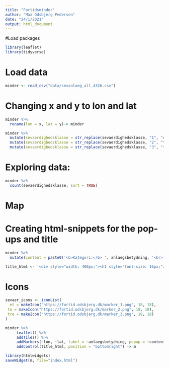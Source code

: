 ```yaml
---
title: "Fortidsminder"
author: "Max Odsbjerg Pedersen"
date: "24/1/2021"
output: html_document
---
```

#Load packages
```r
library(leaflet)
library(tidyverse)
```

# Load data

```r
minder <- read_csv("data/sevanlaeg_all_4326.csv")
```


# Changing x and y to lon and lat

```r
minder %>% 
  rename(lon = x, lat = y)-> minder
```


```r
minder %>% 
  mutate(sevaerdighedsklasse = str_replace(sevaerdighedsklasse, "1", "et")) %>% 
  mutate(sevaerdighedsklasse = str_replace(sevaerdighedsklasse, "2", "to")) %>% 
  mutate(sevaerdighedsklasse = str_replace(sevaerdighedsklasse, "3", "tre")) -> minder
```


# Exploring data:


```r
minder %>% 
  count(sevaerdighedsklasse, sort = TRUE)
```

# Map


# Creating html-snippets for the pop-ups and title

```r
minder %>% 
  mutate(content = paste0('<b>Kategori:</b> ', anlaegsbetydning, '<br>', '<b>Datering: </b>', datering, '<br>', '<b>Stednavn:</b> ', stednavn, '<br>','<b>Seværdighedsklasse:</b> ', sevaerdighedsklasse, '<br>', '<a href="',url, '" target="_blank">Læs mere hos Slots- og Kulturarvsstyrelsen</a>')) -> minder
```

```r
title_html <- '<div style="width: 400px;"><h1 style="font-size: 16px;">Seværdige fortidsminder i Danmark</h1> <p style="font-size: 12px;"> Baseret på data fra <a href="http://www.kulturarv.dk/fundogfortidsminder/Download/">Slots- og Kulturstyrelsen</a></p><p style="color:red;font-size: 12px;">Advarsel: Slots- og Kulturarvsstyrelsen har pt.(24-01-2021) problemer med downloadfunktion, hvilket forårsager at data, der er brugt til denne side er ufuldstændigt</p> <p style="font-size: 12px;">Tallene på markørene angiver mindernes seværdighedsklasse vurderet af Slots- og Kulturarvsstyrelse</div>'
```

# Icons


```r
sevaer_icons <- iconList(
  et = makeIcon("https://fortid.odsbjerg.dk/marker_1.png", 18, 18),
 to = makeIcon("https://fortid.odsbjerg.dk/marker_2.png", 18, 18),
 tre = makeIcon("https://fortid.odsbjerg.dk/marker_3.png", 18, 18)
)

```




```r
minder %>% 
     leaflet() %>%
     addTiles() %>%
     addMarkers(~lon, ~lat, label = ~anlaegsbetydning, popup = ~content, icon = ~sevaer_icons[sevaerdighedsklasse]) %>%
     addControl(title_html, position = "bottomright") -> m
```




```r
library(htmlwidgets)
saveWidget(m, file="index.html")
```






